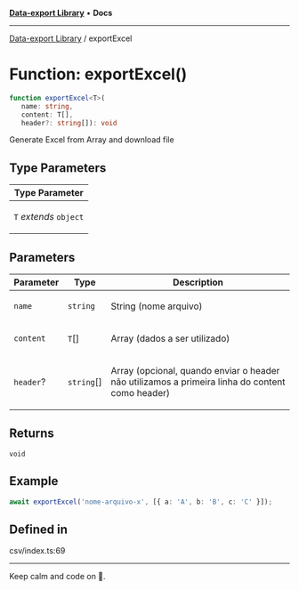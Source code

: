 
<Meta title="Libs/Data-export/functions/exportExcel" />



[**Data-export Library**](/?path=/docs/libs-data-export-overview--page) • **Docs**

***

[Data-export Library](/?path=/docs/libs-data-export-overview--page) / exportExcel

# Function: exportExcel()

```ts
function exportExcel<T>(
   name: string, 
   content: T[], 
   header?: string[]): void
```

Generate Excel from Array and download file

## Type Parameters

<table>
<thead>
<tr>
<th>Type Parameter</th>
</tr>
</thead>
<tbody>
<tr>
<td>

`T` *extends* `object`

</td>
</tr>
</tbody>
</table>

## Parameters

<table>
<thead>
<tr>
<th>Parameter</th>
<th>Type</th>
<th>Description</th>
</tr>
</thead>
<tbody>
<tr>
<td>

`name`

</td>
<td>

`string`

</td>
<td>

String (nome arquivo)

</td>
</tr>
<tr>
<td>

`content`

</td>
<td>

`T`[]

</td>
<td>

Array (dados a ser utilizado)

</td>
</tr>
<tr>
<td>

`header`?

</td>
<td>

`string`[]

</td>
<td>

Array (opcional, quando enviar o header não utilizamos a primeira linha do content como header)

</td>
</tr>
</tbody>
</table>

## Returns

`void`

## Example

```ts
await exportExcel('nome-arquivo-x', [{ a: 'A', b: 'B', c: 'C' }]);
```

## Defined in

csv/index.ts:69


***

Keep calm and code on 🤘.